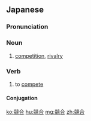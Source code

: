 ==Japanese==
{{ja-kanjitab|きょう|ごう|yomi=on}}

===Pronunciation===
{{ja-pron|きょうごう|y=on}}

===Noun===
{{ja-noun|きょうごう}}

# [[competition]], [[rivalry]]

===Verb===
{{ja-verb-suru|tr=intrans|きょうごう}}

# to [[compete]]

====Conjugation====
{{ja-suru|きょうごう}}

[[ko:競合]]
[[hu:競合]]
[[mg:競合]]
[[zh:競合]]